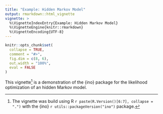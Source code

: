 ```yaml
---
title: "Example: Hidden Markov Model"
output: rmarkdown::html_vignette
vignette: >
  %\VignetteIndexEntry{Example: Hidden Markov Model}
  %\VignetteEngine{knitr::rmarkdown}
  %\VignetteEncoding{UTF-8}
---
```


```r
knitr::opts_chunk$set(
  collapse = TRUE,
  comment = "#>",
  fig.dim = c(8, 6),
  out.width = "100%",
  eval = FALSE
)
```

This vignette^[The vignette was build using R `r paste(R.Version()[6:7], collapse = ".")` with the {ino} `r utils::packageVersion("ino")` package.] is a demonstration of the {ino} package for the likelihood optimization of an hidden Markov model.
